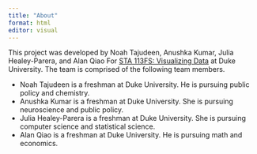 ```yaml
---
title: "About"
format: html
editor: visual
---
```


This project was developed by Noah Tajudeen, Anushka Kumar, Julia Healey-Parera, and Alan Qiao For [STA 113FS: Visualizing Data](#0) at Duke University. The team is comprised of the following team members.

-   Noah Tajudeen is a freshman at Duke University. He is pursuing public policy and chemistry.
-   Anushka Kumar is a freshman at Duke University. She is pursuing neuroscience and public policy.
-   Julia Healey-Parera is a freshman at Duke University. She is pursuing computer science and statistical science.
-   Alan Qiao is a freshman at Duke University. He is pursuing math and economics.

